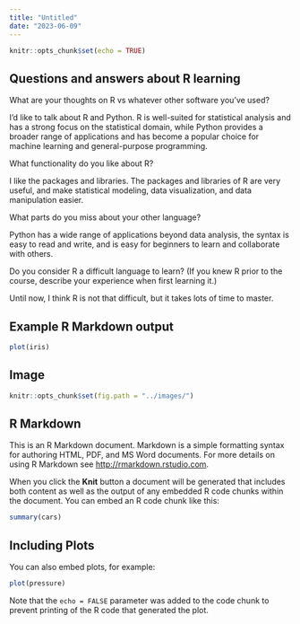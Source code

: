 ```yaml
---
title: "Untitled"
date: "2023-06-09"
---
```


```r
knitr::opts_chunk$set(echo = TRUE)
```

## Questions and answers about R learning   

What are your thoughts on R vs whatever other software you've used?  

I'd like to talk about R and Python. R is well-suited for statistical analysis and has a strong focus on the statistical domain, while Python provides a broader range of applications and has become a popular choice for machine learning and general-purpose programming. 


What functionality do you like about R?  

I like the packages and libraries. The packages and libraries of R are very useful, and make statistical modeling, data visualization, and data manipulation easier.


What parts do you miss about your other language?  

Python has a wide range of applications beyond data analysis, the syntax is easy to read and write, and is easy for beginners to learn and collaborate with others. 

Do you consider R a difficult language to learn? (If you knew R prior to the course, describe your experience when first learning it.)  

Until now, I think R is not that difficult, but it takes lots of time to master.

## Example R Markdown output

```r
plot(iris)
```


## Image

```r
knitr::opts_chunk$set(fig.path = "../images/")
```




## R Markdown

This is an R Markdown document. Markdown is a simple formatting syntax for authoring HTML, PDF, and MS Word documents. For more details on using R Markdown see <http://rmarkdown.rstudio.com>.

When you click the **Knit** button a document will be generated that includes both content as well as the output of any embedded R code chunks within the document. You can embed an R code chunk like this:

```r
summary(cars)
```

## Including Plots

You can also embed plots, for example:

```r
plot(pressure)
```

Note that the `echo = FALSE` parameter was added to the code chunk to prevent printing of the R code that generated the plot.
